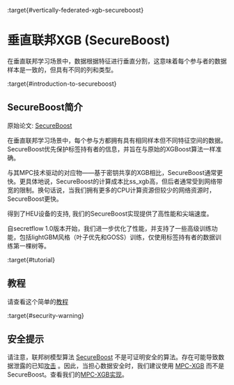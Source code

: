 :target{#vertically-federated-xgb-secureboost}

# 垂直联邦XGB (SecureBoost)

在垂直联邦学习场景中，数据根据特征进行垂直分割，这意味着每个参与者的数据样本是一致的，但具有不同的列和类型。

:target{#introduction-to-secureboost}

## SecureBoost简介

原始论文: [SecureBoost](https://arxiv.org/abs/1901.08755)

在垂直联邦学习场景中，每个参与方都拥有具有相同样本但不同特征空间的数据。SecureBoost优先保护标签持有者的信息，并旨在与原始的XGBoost算法一样准确。

与其MPC技术驱动的对应物——基于密钥共享的XGB相比，SecureBoost通常更快。更具体地说，SecureBoost的计算成本比ss\_xgb高，但后者通常受到网络带宽的限制。换句话说，当我们拥有更多的CPU计算资源但较少的网络资源时，SecureBoost更快。

得到了HEU设备的支持, 我们的SecureBoost实现提供了高性能和尖端速度。

自secretflow 1.0版本开始，我们进一步优化了性能，并支持了一些高级训练功能，包括lightGBM风格（叶子优先和GOSS）训练，仅使用标签持有者的数据训练第一棵树等。

:target{#tutorial}

## 教程

请查看这个简单的[教程](../../../tutorial/SecureBoost.mdx)

:target{#security-warning}

## 安全提示

请注意，联邦树模型算法 [SecureBoost](https://arxiv.org/abs/1901.08755) 不是可证明安全的算法。存在可能导致数据泄露的已知[攻击](https://arxiv.org/pdf/2011.09290.pdf) 。因此，当担心数据安全时，我们建议使用 [MPC-XGB](https://arxiv.org/abs/2005.08479) 而不是 SecureBoost。查看我们的[MPC-XGB实现](../../mpc_ml/decision_tree.mdx)。
